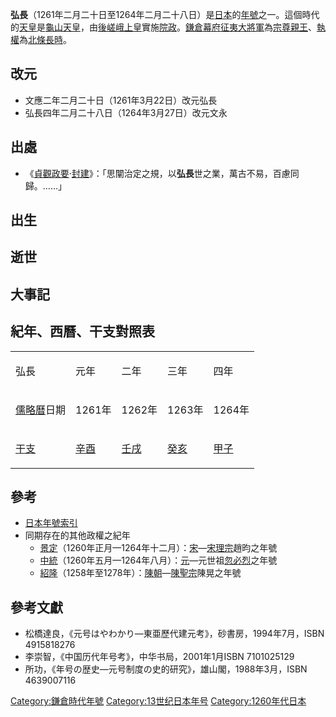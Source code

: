 {{japanese|japanese=弘長|kana=こうちょう|romaji=Kōchō}}

'''弘長'''（1261年二月二十日至1264年二月二十八日）是[[日本|日本]]的[[年號|年號]]之一。這個時代的[[天皇|天皇]]是[[龜山天皇|龜山天皇]]，由[[後嵯峨天皇|後嵯峨上皇]]實施[[院政|院政]]。[[鎌倉幕府|鎌倉幕府]][[征夷大將軍|征夷大將軍]]為[[宗尊親王|宗尊親王]]、[[執權|執權]]為[[北條長時|北條長時]]。

== 改元 ==
*文應二年二月二十日（1261年3月22日）改元弘長
*弘長四年二月二十八日（1264年3月27日）改元文永

== 出處 ==
*《[[貞觀政要|貞觀政要]]·[[封建|封建]]》：「思闡治定之規，以'''弘長'''世之業，萬古不易，百慮同歸。……」

== 出生 ==

== 逝世 ==

== 大事記 ==

== 紀年、西曆、干支對照表 ==
{| class="wikitable" cellspacing=0 style="text-align:center"
|- style="background-color:#CCCCCC"
|弘長||元年||二年||三年||四年
|-
|[[儒略曆|儒略曆]]日期||1261年||1262年||1263年||1264年
|-
|[[干支|干支]]||[[辛酉|辛酉]]||[[壬戌|壬戌]]||[[癸亥|癸亥]]||[[甲子|甲子]]
|}

== 參考 ==
*[[日本年號索引|日本年號索引]]
*同期存在的其他政權之紀年
**[[景定|景定]]（1260年正月—1264年十二月）：[[南宋|宋]]—[[宋理宗|宋理宗]]趙昀之年號
**[[中统_(年号)|中統]]（1260年五月—1264年八月）：[[元朝|元]]—元世祖[[忽必烈|忽必烈]]之年號
**[[紹隆|紹隆]]（1258年至1278年）：[[陳朝_(越南)|陳朝]]—[[陳聖宗|陳聖宗]]陳晃之年號

==參考文獻==
*松橋達良，《元号はやわかり—東亜歷代建元考》，砂書房，1994年7月，ISBN 4915818276
*李崇智，《中国历代年号考》，中华书局，2001年1月ISBN 7101025129
*所功，《年号の歴史―元号制度の史的研究》，雄山閣，1988年3月，ISBN 4639007116

{{年号|[[文應|文應]]|[[日本年號|日本年號]]|[[文永|文永]]}}
{{日本元號}}
{{DEFAULTSORT:Kouchou}}

[[Category:鎌倉時代年號|Category:鎌倉時代年號]]
[[Category:13世纪日本年号|Category:13世纪日本年号]]
[[Category:1260年代日本|Category:1260年代日本]]